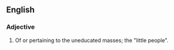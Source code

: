 ==English==
===Adjective===
{{en-adj|-}}
# {{obsolete}} Of or pertaining to the uneducated masses; the "little people".
